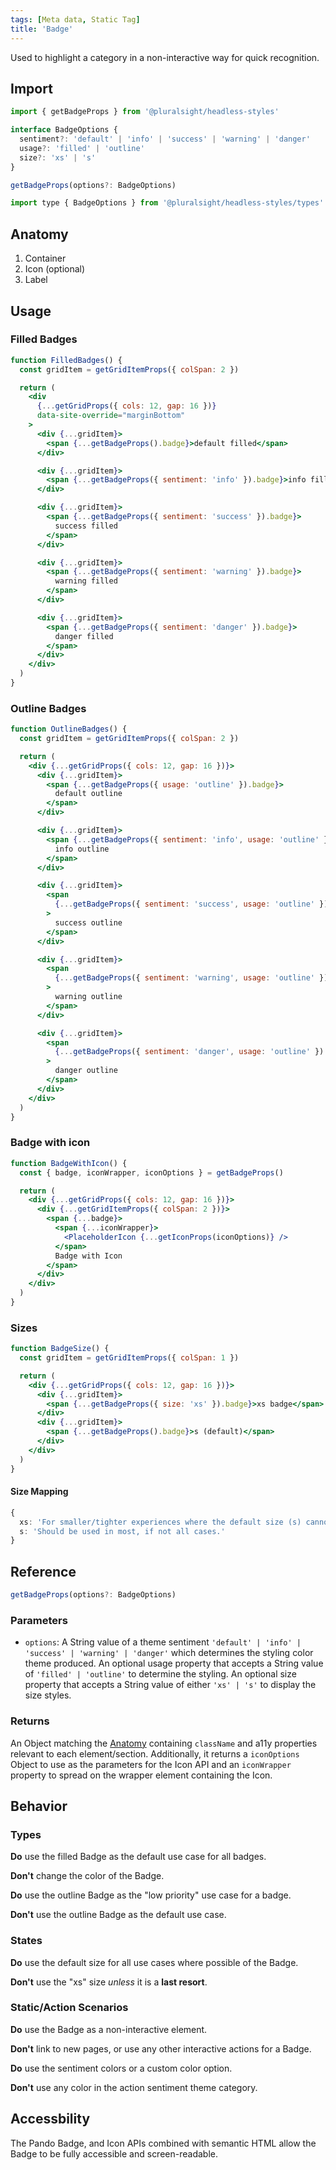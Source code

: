 ```yaml
---
tags: [Meta data, Static Tag]
title: 'Badge'
---
```



<p className="size-xxl">
  Used to highlight a category in a non-interactive way for quick recognition.
</p>

<DocsLinkBar
  github="https://github.com/pluralsight/pando/tree/main/packages/headless-styles/src/components/Badge"
  figma="https://www.figma.com/file/ZmH4XsZS5WnKeo28ylM5x1/Pando-UI-kit-(Web)?node-id=1214%3A50560&t=YLA3FBYLefNvfeuf-0"
/>

## Import

```javascript
import { getBadgeProps } from '@pluralsight/headless-styles'
```

```typescript
interface BadgeOptions {
  sentiment?: 'default' | 'info' | 'success' | 'warning' | 'danger'
  usage?: 'filled' | 'outline'
  size?: 'xs' | 's'
}

getBadgeProps(options?: BadgeOptions)
```

```javascript
import type { BadgeOptions } from '@pluralsight/headless-styles/types'
```

## Anatomy

1. Container
2. Icon (optional)
3. Label

## Usage

### Filled Badges

```jsx live
function FilledBadges() {
  const gridItem = getGridItemProps({ colSpan: 2 })

  return (
    <div
      {...getGridProps({ cols: 12, gap: 16 })}
      data-site-override="marginBottom"
    >
      <div {...gridItem}>
        <span {...getBadgeProps().badge}>default filled</span>
      </div>

      <div {...gridItem}>
        <span {...getBadgeProps({ sentiment: 'info' }).badge}>info filled</span>
      </div>

      <div {...gridItem}>
        <span {...getBadgeProps({ sentiment: 'success' }).badge}>
          success filled
        </span>
      </div>

      <div {...gridItem}>
        <span {...getBadgeProps({ sentiment: 'warning' }).badge}>
          warning filled
        </span>
      </div>

      <div {...gridItem}>
        <span {...getBadgeProps({ sentiment: 'danger' }).badge}>
          danger filled
        </span>
      </div>
    </div>
  )
}
```

### Outline Badges

```jsx live
function OutlineBadges() {
  const gridItem = getGridItemProps({ colSpan: 2 })

  return (
    <div {...getGridProps({ cols: 12, gap: 16 })}>
      <div {...gridItem}>
        <span {...getBadgeProps({ usage: 'outline' }).badge}>
          default outline
        </span>
      </div>

      <div {...gridItem}>
        <span {...getBadgeProps({ sentiment: 'info', usage: 'outline' }).badge}>
          info outline
        </span>
      </div>

      <div {...gridItem}>
        <span
          {...getBadgeProps({ sentiment: 'success', usage: 'outline' }).badge}
        >
          success outline
        </span>
      </div>

      <div {...gridItem}>
        <span
          {...getBadgeProps({ sentiment: 'warning', usage: 'outline' }).badge}
        >
          warning outline
        </span>
      </div>

      <div {...gridItem}>
        <span
          {...getBadgeProps({ sentiment: 'danger', usage: 'outline' }).badge}
        >
          danger outline
        </span>
      </div>
    </div>
  )
}
```

### Badge with icon

```jsx live
function BadgeWithIcon() {
  const { badge, iconWrapper, iconOptions } = getBadgeProps()

  return (
    <div {...getGridProps({ cols: 12, gap: 16 })}>
      <div {...getGridItemProps({ colSpan: 2 })}>
        <span {...badge}>
          <span {...iconWrapper}>
            <PlaceholderIcon {...getIconProps(iconOptions)} />
          </span>
          Badge with Icon
        </span>
      </div>
    </div>
  )
}
```

### Sizes

```jsx live
function BadgeSize() {
  const gridItem = getGridItemProps({ colSpan: 1 })

  return (
    <div {...getGridProps({ cols: 12, gap: 16 })}>
      <div {...gridItem}>
        <span {...getBadgeProps({ size: 'xs' }).badge}>xs badge</span>
      </div>
      <div {...gridItem}>
        <span {...getBadgeProps().badge}>s (default)</span>
      </div>
    </div>
  )
}
```

#### Size Mapping

```typescript title="Badge size rules."
{
  xs: 'For smaller/tighter experiences where the default size (s) cannot be supported.',
  s: 'Should be used in most, if not all cases.'
}
```

## Reference

```typescript
getBadgeProps(options?: BadgeOptions)
```

### Parameters

- `options`: A String value of a theme sentiment `'default' | 'info' | 'success' | 'warning' | 'danger'` which determines the styling color theme produced. An optional usage property that accepts a String value of `'filled' | 'outline'` to determine the styling. An optional size property that accepts a String value of either `'xs' | 's'` to display the size styles.

### Returns

An Object matching the [Anatomy](#anatomy) containing `className` and a11y properties relevant to each element/section. Additionally, it returns a `iconOptions` Object to use as the parameters for the Icon API and an `iconWrapper` property to spread on the wrapper element containing the Icon.

## Behavior

### Types

**Do** use the filled Badge as the default use case for all badges.

**Don't** change the color of the Badge.

**Do** use the outline Badge as the "low priority" use case for a badge.

**Don't** use the outline Badge as the default use case.

### States

**Do** use the default size for all use cases where possible of the Badge.

**Don't** use the "xs" size _unless_ it is a **last resort**.

### Static/Action Scenarios

**Do** use the Badge as a non-interactive element.

**Don't** link to new pages, or use any other interactive actions for a Badge.

**Do** use the sentiment colors or a custom color option.

**Don't** use any color in the action sentiment theme category.

## Accessbility

The Pando Badge, and Icon APIs combined with semantic HTML allow the Badge to be fully accessible and screen-readable.
